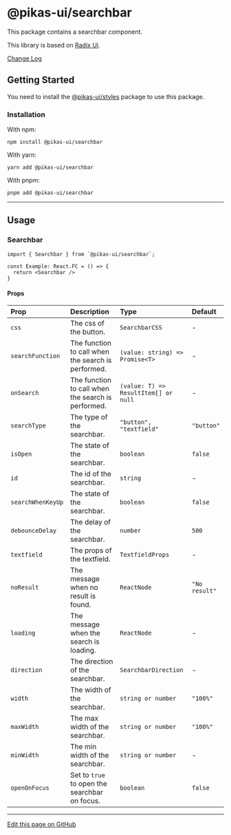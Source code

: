 

<NextSeo title="Searchbar" />

# @pikas-ui/searchbar

This package contains a searchbar component.

This library is based on [Radix Ui](https://www.radix-ui.com/).

<a href="https://github.com/Achaak/pikas/blob/main/packages/ui/searchbar/CHANGELOG.md">
  Change Log
</a>

## Getting Started

You need to install the <a href={stylesLink}>@pikas-ui/styles</a> package to use this package.

### Installation

With npm:

```
npm install @pikas-ui/searchbar
```

With yarn:

```
yarn add @pikas-ui/searchbar
```

With pnpm:

```
pnpm add @pikas-ui/searchbar
```

---

## Usage

### Searchbar

<SearchbarExample />

```tsx
import { Searchbar } from `@pikas-ui/searchbar`;

const Example: React.FC = () => {
  return <Searchbar />
}
```

#### Props

| Prop              | Description                                        | Type                                 | Default       |
| :---------------- | :------------------------------------------------- | :----------------------------------- | :------------ |
| `css`             | The css of the button.                             | `SearchbarCSS`                       | -             |
| `searchFunction`  | The function to call when the search is performed. | `(value: string) => Promise<T>`      | -             |
| `onSearch`        | The function to call when the search is performed. | `(value: T) => ResultItem[] or null` | -             |
| `searchType`      | The type of the searchbar.                         | `"button", "textfield"`              | `"button"`    |
| `isOpen`          | The state of the searchbar.                        | `boolean`                            | `false`       |
| `id`              | The id of the searchbar.                           | `string`                             | -             |
| `searchWhenKeyUp` | The state of the searchbar.                        | `boolean`                            | `false`       |
| `debounceDelay`   | The delay of the searchbar.                        | `number`                             | `500`         |
| `textfield`       | The props of the textfield.                        | `TextfieldProps`                     | -             |
| `noResult`        | The message when no result is found.               | `ReactNode`                          | `"No result"` |
| `loading`         | The message when the search is loading.            | `ReactNode`                          | -             |
| `direction`       | The direction of the searchbar.                    | `SearchbarDirection`                 | -             |
| `width`           | The width of the searchbar.                        | `string or number`                   | `"100%"`      |
| `maxWidth`        | The max width of the searchbar.                    | `string or number`                   | `"100%"`      |
| `minWidth`        | The min width of the searchbar.                    | `string or number`                   | -             |
| `openOnFocus`     | Set to `true` to open the searchbar on focus.      | `boolean`                            | `false`       |

---

[Edit this page on GitHub](https://github.com/Achaak/pikas/blob/main/apps/docs-ui/pages/components/searchbar.mdx)
